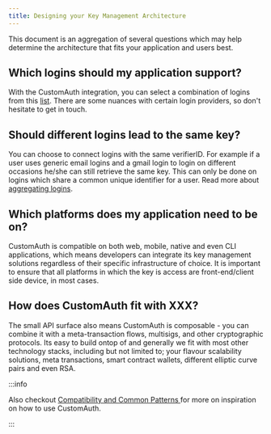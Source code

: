 ```yaml
---
title: Designing your Key Management Architecture
---
```


This document is an aggregation of several questions which may help determine
the architecture that fits your application and users best.

## Which logins should my application support?

With the CustomAuth integration, you can select a combination of logins from
this [list](./supported-authenticators-verifiers). There are some nuances with
certain login providers, so don't hesitate to get in touch.

## Should different logins lead to the same key?

You can choose to connect logins with the same verifierID. For example if a user
uses generic email logins and a gmail login to login on different occasions
he/she can still retrieve the same key. This can only be done on logins which
share a common unique identifier for a user. Read more about
[aggregating logins](./supported-authenticators-verifiers.mdx#aggregating-logins-verifiers).

## Which platforms does my application need to be on?

CustomAuth is compatible on both web, mobile, native and even CLI applications,
which means developers can integrate its key management solutions regardless of
their specific infrastructure of choice. It is important to ensure that all
platforms in which the key is access are front-end/client side device, in most
cases.

## How does CustomAuth fit with XXX?

The small API surface also means CustomAuth is composable - you can combine it
with a meta-transaction flows, multisigs, and other cryptographic protocols. Its
easy to build ontop of and generally we fit with most other technology stacks,
including but not limited to; your flavour scalability solutions, meta
transactions, smart contract wallets, different elliptic curve pairs and even
RSA.

:::info

Also checkout
[Compatibility and Common Patterns ](./compatibility-and-common-patterns/)for
more on inspiration on how to use CustomAuth.

:::
